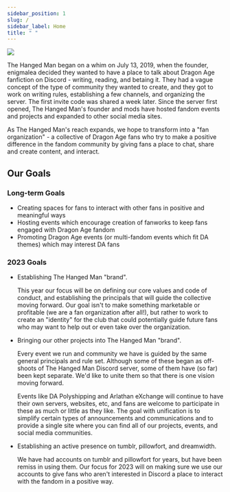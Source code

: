 ```yaml
---
sidebar_position: 1
slug: /
sidebar_label: Home
title: " "
---
```


![](/img/banner.png)

The Hanged Man began on a whim on July 13, 2019, when the founder, enigmalea
decided they wanted to have a place to talk about Dragon Age fanfiction on
Discord - writing, reading, and betaing it. They had a vague concept of the type
of community they wanted to create, and they got to work on writing rules,
establishing a few channels, and organizing the server. The first invite code
was shared a week later. Since the server first opened, The Hanged Man's founder
and mods have hosted fandom events and projects and expanded to other social
media sites.

As The Hanged Man's reach expands, we hope to transform into a "fan
organization" - a collective of Dragon Age fans who try to make a positive
difference in the fandom community by giving fans a place to chat, share and
create content, and interact.

## Our Goals

### Long-term Goals

- Creating spaces for fans to interact with other fans in positive and
  meaningful ways
- Hosting events which encourage creation of fanworks to keep fans engaged with
  Dragon Age fandom
- Promoting Dragon Age events (or multi-fandom events which fit DA themes) which
  may interest DA fans

### 2023 Goals

- Establishing The Hanged Man "brand".

  This year our focus will be on defining our core values and code of
  conduct, and establishing the principals that will guide the collective
  moving forward. Our goal isn't to make something marketable or profitable (we
  are a fan organization after all!), but rather to work to create an "identity"
  for the club that could potentially guide future fans who may want to help out
  or even take over the organization.

- Bringing our other projects into The Hanged Man "brand".

  Every event we run and community we have is guided by the same general
  principals and rule set. Although some of these began as off-shoots of The
  Hanged Man Discord server, some of them have (so far) been kept separate. We'd
  like to unite them so that there is one vision moving forward.

  Events like DA Polyshipping and Arlathan eXchange will continue to have their
  own servers, websites, etc, and fans are welcome to participate in these as
  much or little as they like. The goal with unification is to simplify certain
  types of announcements and communications and to provide a single site where
  you can find all of our projects, events, and social media communities.

- Establishing an active presence on tumblr, pillowfort, and dreamwidth.

  We have had accounts on tumblr and pillowfort for years, but have been remiss
  in using them. Our focus for 2023 will on making sure we use our accounts to
  give fans who aren't interested in Discord a place to interact with the fandom
  in a positive way.
